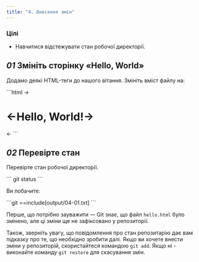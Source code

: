 ```yaml
---
title: "4. Внесення змін"
---
```


### Цілі

- Навчитися відстежувати стан робочої директорії.

## _01_ Змініть сторінку «Hello, World»

Додамо деякі HTML-теги до нашого вітання. Змініть вміст файлу на:

<File file="hello.html">
```html
→<h1>←Hello, World!→</h1>←
```
</File>

## _02_ Перевірте стан

Перевірте стан робочої директорії.

<Run>
```
git status
```
</Run>

Ви побачите:

<Output>
```git
==include[output/04-01.txt]
```
</Output>

Перше, що потрібно зауважити — Git знає, що файл `hello.html` було змінено, але ці зміни ще не зафіксовано у репозиторії.

Також, зверніть увагу, що повідомлення про стан репозитарію дає вам підказку про те, що необхідно зробити далі. Якщо ви хочете внести зміни у репозиторій, скористайтеся командою `git add`. Якщо ні - виконайте команду `git restore` для скасування змін.
